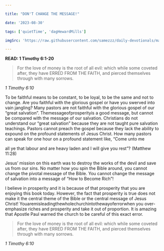 ```yaml
---

title: "DON'T CHANGE THE MESSAGE!"

date: '2023-08-30'

tags: ['quietTime', 'dagHewardMills']

imgSrc: 'https://raw.githubusercontent.com/samezzz/daily-devotionals/main/images/evangelist-dag.jpg'

---
```


**READ: 1 Timothy 6:1-20**

>For the love of money is the root of all evil: which while some coveted after, they have ERRED FROM THE FAITH, and pierced themselves through with many sorrows.

*1 Timothy 6:10*

To be faithful means to be constant, to be loyal, to be the same and not to change. Are you faithful with the glorious gospel or have you swerved into vain jangling? Many pastors are not faithful with the glorious gospel of our “great salvation”. Themessageofprosperityis a good message, but cannot be compared with the message of our salvation. Christians do not understand our “great salvation” because they are not taught pure salvation teachings. Pastors cannot preach the gospel because they lack the ability to expound on the profound statements of Jesus Christ. How many pastors can speak for one hour on a profound statement like, “Come unto me

all ye that labour and are heavy laden and I will give you rest”? (Matthew 11:28)

Jesus’ mission on this earth was to destroy the works of the devil and save us from our sins. No matter how you spin the Bible around, you cannot change the pivotal message of the Bible. You cannot change the message of salvation into a message of “How to Become Rich”!

I believe in prosperity and it is because of that prosperity that you are enjoying this book today. However, the fact that prosperity is true does not make it the central theme of the Bible or the central message of Jesus Christ! Youaremisleadingthewholechurchintothewayoferrorwhen you over-emphasize riches and prosperity and take it out of proportion. It is amazing that Apostle Paul warned the church to be careful of this exact error.

>For the love of money is the root of all evil: which while some coveted after, they have ERRED FROM THE FAITH, and pierced themselves through with many sorrows.

*1 Timothy 6:10*
